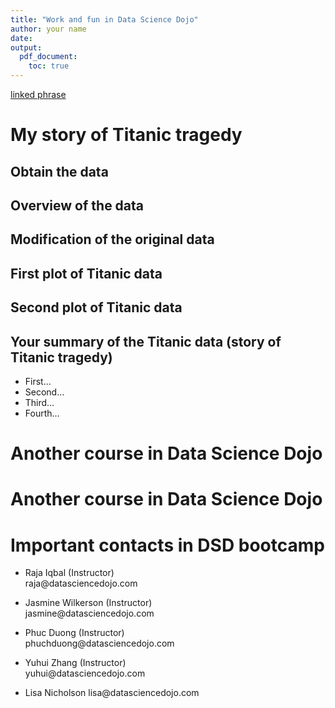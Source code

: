 ```yaml
---
title: "Work and fun in Data Science Dojo"
author: your name
date: 
output:
  pdf_document:
    toc: true
---
```


[linked phrase](http://datasciencedojo.com/)

# My story of Titanic tragedy

## Obtain the data
<!-- You may want to load data here -->

## Overview of the data
<!-- You may want to do the preliminary exploration of the data, using str(), summary(), head(), class(), etc.  -->
<!-- Also write down your feelings of the data -->

## Modification of the original data
<!-- You can revise the data you got. -->
<!-- For example: if you feel the feature Survived should better to be a factor, you can do something like: titanic$Survived = factor(titanic$Survived, labels=c("died", "survived")) -->

## First plot of Titanic data
<!-- Make your first plot of Titanic data, and write down what you see from the plot. -->
<!-- Feel free to revise the headers to make this storybook nicer. -->

## Second plot of Titanic data
<!-- Make the 2nd, 3rd, 4th plots from here. Doesn't need to be a lot, but try to make every single one telling. -->

## Your summary of the Titanic data (story of Titanic tragedy)
* First...
* Second...
* Third...
* Fourth...

# Another course in Data Science Dojo
<!-- Keep adding your note, code and thoughts during the bootcamp! -->

# Another course in Data Science Dojo

# Important contacts in DSD bootcamp
* Raja Iqbal (Instructor)  
  raja@datasciencedojo.com
  
* Jasmine Wilkerson (Instructor)  
  jasmine@datasciencedojo.com

* Phuc Duong (Instructor)  
  phuchduong@datasciencedojo.com

* Yuhui Zhang (Instructor)  
  yuhui@datasciencedojo.com

* Lisa Nicholson
  lisa@datasciencedojo.com

